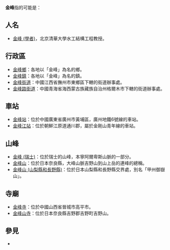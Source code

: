 '''金峰'''指的可能是：

== 人名 ==
* [[金峰_(學者)|金峰 (學者)]]，北京清華大學水工結構工程教授。

== 行政區 ==
* [[金峰鄉|金峰鄉]]：各地以「金峰」為名的鄉。
* [[金峰鎮|金峰鎮]]：各地以「金峰」為名的鎮。
* [[金峰街道|金峰街道]]：中國江西省撫州市東鄉區下轄的街道辦事處。
* [[金峰路街道|金峰路街道]]：中國青海省海西蒙古族藏族自治州格爾木市下轄的街道辦事處。

== 車站 ==
* [[金峰站|金峰站]]：位於中國廣東省廣州市黃埔區，廣州地鐵6號線的車站。
* [[金峰江站|金峰江站]]：位於朝鮮江原道通川郡，屬於金剛山青年線的車站。

== 山峰 ==
* [[金峰_(瑞士)|金峰 (瑞士)]]：位於瑞士的山峰，本寧阿爾卑斯山脈的一部分。
* [[金峰山|金峰山]]：位於日本奈良縣，大峰山脈吉野山到山上岳的連峰的總稱。
* [[金峰山_(山梨縣和長野縣)|金峰山 (山梨縣和長野縣)]]：位於日本山梨縣和長野縣交界處，別名「甲州御嶽山」。

== 寺廟 ==
* [[金峰寺|金峰寺]]：位於中國山西省晉城市高平市。
* [[金峰山寺|金峰山寺]]：位於日本奈良縣吉野郡吉野町吉野山。

== 參見 ==
* {{Lookfrom|金峰}}

{{disambig|Cat=二字消歧义}}
